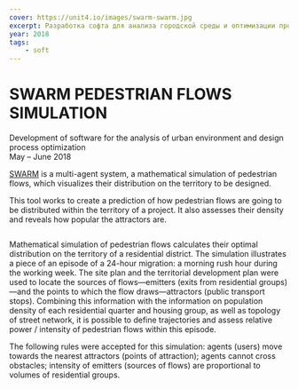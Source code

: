 ```yaml
---
cover: https://unit4.io/images/swarm-swarm.jpg
excerpt: Разработка софта для анализа городской среды и оптимизации процесса проектирования
year: 2018
tags:
    - soft
---
```


# SWARM PEDESTRIAN FLOWS SIMULATION

Development of software for the analysis of urban environment and design process optimization <br/>
May – June 2018

[SWARM](https://swarm.tmshv.com) is a multi-agent system, a mathematical simulation of pedestrian flows, which visualizes their distribution on the territory to be designed.

This tool works to create a prediction of how pedestrian flows are going to be distributed within the territory of a project. It also assesses their density and reveals how popular the attractors are.

<Image src="/images/swarm-02.jpg" width={1378} height={1093} alt="" />

Mathematical simulation of pedestrian flows calculates their optimal distribution on the territory of a residential district. The simulation illustrates a piece of an episode of a 24-hour migration: a morning rush hour during the working week. The site plan and the territorial development plan were used to locate the sources of flows—emitters (exits from residential groups)—and the points to which the flow draws—attractors (public transport stops). Combining this information with the information on population density of each residential quarter and housing group, as well as topology of street network, it is possible to define trajectories and assess relative power / intensity of pedestrian flows within this episode.

The following rules were accepted for this simulation: agents (users) move towards the nearest attractors (points of attraction); agents cannot cross obstacles; intensity of emitters (sources of flows) are proportional to volumes of residential groups.

